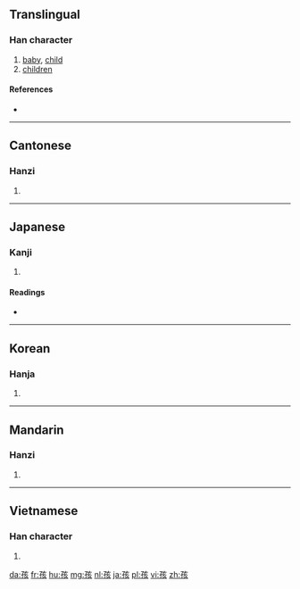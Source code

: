 ==Translingual==

===Han character===
{{Han char|rn=39|rad=子|as=06|sn=9|four=1048<sub>2</sub>|canj=弓木卜女人 (NDYVO)}}

# [[baby]], [[child]]
# [[children]]

====References====
* {{Han ref|kx=0279.150|dkj=06977|dj=0548.100|hdz=21015.110|uh=5B69|ud=23401|bh=ABC4|bd=43972}}

----

==Cantonese==

===Hanzi===
{{yue-hanzi|jyut=|y=haai4}}

# {{defn|Cantonese|sort=子06}}

----

==Japanese==

===Kanji===
{{ja-kanji|grade=|rs=子06}}

# {{defn|Japanese|sort=子06}}

====Readings====
* {{ja-readings|on=[[かい]] (kai), [[がい]] (gai)|kun=[[ちのみご]] (chinomigo)}}

----

==Korean==

===Hanja===
{{ko-hanja|hangeul=해|rv=hae|mr=hae}}

# {{defn|Korean|sort=子06}}

----

==Mandarin==

===Hanzi===
{{cmn-hanzi|pin=[[hái]] ([[hai2]])|wg=hai<sup>2</sup>}}

# {{defn|Mandarin|sort=子06}}

----

==Vietnamese==

===Han character===
{{vi-hantu|[[hài]], [[hời]]|rs=子06}}

# {{defn|Vietnamese|sort=子06}}

[[da:孩]]
[[fr:孩]]
[[hu:孩]]
[[mg:孩]]
[[nl:孩]]
[[ja:孩]]
[[pl:孩]]
[[vi:孩]]
[[zh:孩]]